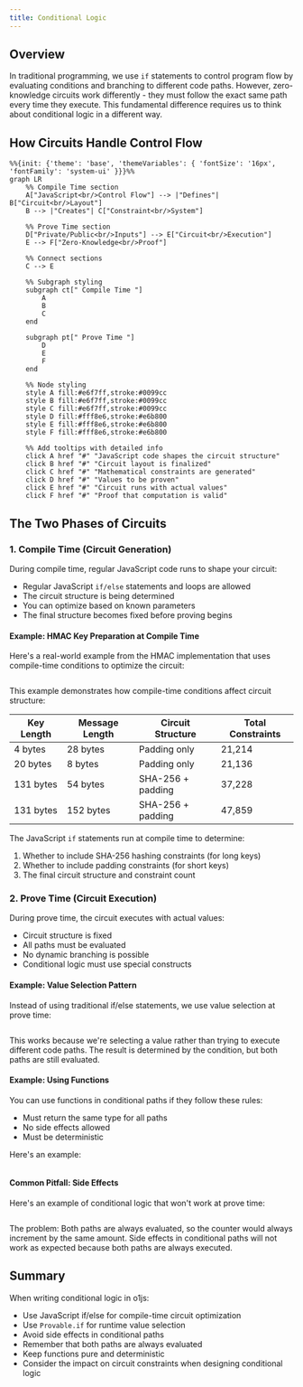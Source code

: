 ```yaml
---
title: Conditional Logic
---
```



## Overview

In traditional programming, we use `if` statements to control program flow by evaluating conditions and branching to different code paths. However, zero-knowledge circuits work differently - they must follow the exact same path every time they execute. This fundamental difference requires us to think about conditional logic in a different way.

## How Circuits Handle Control Flow

```mermaid
%%{init: {'theme': 'base', 'themeVariables': { 'fontSize': '16px', 'fontFamily': 'system-ui' }}}%%
graph LR
    %% Compile Time section
    A["JavaScript<br/>Control Flow"] --> |"Defines"| B["Circuit<br/>Layout"]
    B --> |"Creates"| C["Constraint<br/>System"]
    
    %% Prove Time section
    D["Private/Public<br/>Inputs"] --> E["Circuit<br/>Execution"]
    E --> F["Zero-Knowledge<br/>Proof"]
    
    %% Connect sections
    C --> E
    
    %% Subgraph styling
    subgraph ct[" Compile Time "]
        A
        B
        C
    end
    
    subgraph pt[" Prove Time "]
        D
        E
        F
    end
    
    %% Node styling
    style A fill:#e6f7ff,stroke:#0099cc
    style B fill:#e6f7ff,stroke:#0099cc
    style C fill:#e6f7ff,stroke:#0099cc
    style D fill:#fff8e6,stroke:#e6b800
    style E fill:#fff8e6,stroke:#e6b800
    style F fill:#fff8e6,stroke:#e6b800
    
    %% Add tooltips with detailed info
    click A href "#" "JavaScript code shapes the circuit structure"
    click B href "#" "Circuit layout is finalized"
    click C href "#" "Mathematical constraints are generated"
    click D href "#" "Values to be proven"
    click E href "#" "Circuit runs with actual values"
    click F href "#" "Proof that computation is valid"
```

## The Two Phases of Circuits

### 1. Compile Time (Circuit Generation)

During compile time, regular JavaScript code runs to shape your circuit:
- Regular JavaScript `if/else` statements and loops are allowed
- The circuit structure is being determined
- You can optimize based on known parameters
- The final structure becomes fixed before proving begins

#### Example: HMAC Key Preparation at Compile Time

Here's a real-world example from the HMAC implementation that uses compile-time conditions to optimize the circuit:

```ts file=../snippets/hmac-sha256/hmac-sha256.ts start=start_keyprep end=end_keyprep
```

This example demonstrates how compile-time conditions affect circuit structure:

| Key Length | Message Length | Circuit Structure | Total Constraints |
|------------|---------------|-------------------|------------------|
| 4 bytes    | 28 bytes      | Padding only      | 21,214          |
| 20 bytes   | 8 bytes       | Padding only      | 21,136          |
| 131 bytes  | 54 bytes      | SHA-256 + padding | 37,228          |
| 131 bytes  | 152 bytes     | SHA-256 + padding | 47,859          |

The JavaScript `if` statements run at compile time to determine:
1. Whether to include SHA-256 hashing constraints (for long keys)
2. Whether to include padding constraints (for short keys)
3. The final circuit structure and constraint count


### 2. Prove Time (Circuit Execution)

During prove time, the circuit executes with actual values:
- Circuit structure is fixed
- All paths must be evaluated
- No dynamic branching is possible
- Conditional logic must use special constructs


#### Example: Value Selection Pattern

Instead of using traditional if/else statements, we use value selection at prove time:

```ts file=../snippets/conditional-logic/conditional-logic.ts start=start_valid_execution end=end_valid_execution
```

This works because we're selecting a value rather than trying to execute different code paths. The result is determined by the condition, but both paths are still evaluated.

#### Example: Using Functions

You can use functions in conditional paths if they follow these rules:
- Must return the same type for all paths
- No side effects allowed
- Must be deterministic

Here's an example:

```ts file=../snippets/conditional-logic/conditional-logic.ts start=start_2_valid_execution_with_function end=end_2_valid_execution_with_function
```

#### Common Pitfall: Side Effects

Here's an example of conditional logic that won't work at prove time:

```ts file=../snippets/conditional-logic/conditional-logic.ts start=start_invalid_execution end=end_invalid_execution
```

The problem: Both paths are always evaluated, so the counter would always increment by the same amount. Side effects in conditional paths will not work as expected because both paths are always executed.

## Summary

When writing conditional logic in o1js:
- Use JavaScript if/else for compile-time circuit optimization
- Use `Provable.if` for runtime value selection
- Avoid side effects in conditional paths
- Remember that both paths are always evaluated
- Keep functions pure and deterministic
- Consider the impact on circuit constraints when designing conditional logic
